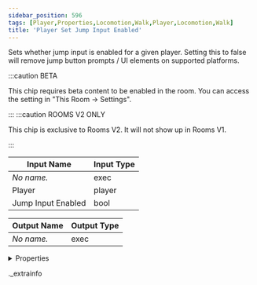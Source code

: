 ```yaml
---
sidebar_position: 596
tags: [Player,Properties,Locomotion,Walk,Player,Locomotion,Walk]
title: 'Player Set Jump Input Enabled'
---
```


Sets whether jump input is enabled for a given player. Setting this to false will remove jump button prompts / UI elements on supported platforms.

:::caution BETA

This chip requires beta content to be enabled in the room. You can access the setting in "This Room -> Settings".

:::
:::caution ROOMS V2 ONLY

This chip is exclusive to Rooms V2. It will not show up in Rooms V1.

:::


<IChip uuid="d837f992-bcc3-4571-b402-c39a5378e1ee" />

| Input Name | Input Type |
|-----------|-----------|
| *No name.* | exec |
| Player | player |
| Jump Input Enabled | bool |

| Output Name | Output Type |
|-----------|-----------|
| *No name.* | exec |


<details>
  <summary>Properties</summary>
  <div>
    <div>
    <table>
      <thead>
        <tr>
          <th>Room availability:</th>
          <th>Rooms V2 only</th>
        </tr>
        <tr>
          <th>Is beta required?</th>
          <th>Yes</th>
        </tr>
        <tr>
          <th>Is this chip a trolling risk?</th>
          <th>No</th>
        </tr>
        <tr>
          <th>Is this chip a role assignment risk?</th>
          <th>No</th>
        </tr>
        <tr>
          <th>Chip UUID</th>
          <th>d837f992-bcc3-4571-b402-c39a5378e1ee</th>
        </tr>
      </thead>
    </table>
    </div>
  </div>
</details>

._extrainfo